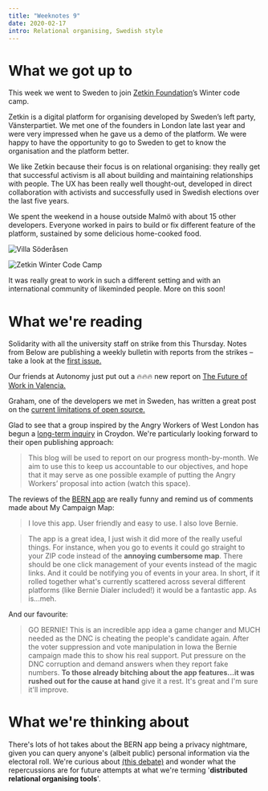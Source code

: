 ```yaml
---
title: "Weeknotes 9"
date: 2020-02-17
intro: Relational organising, Swedish style
---
```


# What we got up to

This week we went to Sweden to join [Zetkin Foundation](https://zetkin.org/en)’s Winter code camp.

Zetkin is a digital platform for organising developed by Sweden’s left party, Vänsterpartiet. We met one of the founders in London late last year and were very impressed when he gave us a demo of the platform. We were happy to have the opportunity to go to Sweden to get to know the organisation and the platform better.

We like Zetkin because their focus is on relational organising: they really get that successful activism is all about building and maintaining relationships with people. The UX has been really well thought-out, developed in direct collaboration with activists and successfully used in Swedish elections over the last five years.

We spent the weekend in a house outside Malmö with about 15 other developers. Everyone worked in pairs to build or fix different feature of the platform, sustained by some delicious home-cooked food.

![Villa Söderåsen](../../assets/villa-soderasen-outside.jpg)

![Zetkin Winter Code Camp](../../assets/villa-soderasen-inside.jpg)

It was really great to work in such a different setting and with an international community of likeminded people. More on this soon!

# What we're reading

Solidarity with all the university staff on strike from this Thursday. Notes from Below are publishing a weekly bulletin with reports from the strikes – take a look at the [first issue.](https://notesfrombelow.org/article/university-worker-returns-week1-2020)

Our friends at Autonomy just put out a 🔥🔥🔥 new report on [The Future of Work in Valencia.](https://autonomy.work/portfolio/valencia/)

Graham, one of the developers we met in Sweden, has written a great post on the [current limitations of open source.](https://www.sicpers.info/2020/02/empowered-free-software/)

Glad to see that a group inspired by the Angry Workers of West London has begun a [long-term inquiry](https://croydonkickoff.wordpress.com/2020/02/11/plugging-into-the-land-of-dubstep/) in Croydon. We're particularly looking forward to their open publishing approach:

> This blog will be used to report on our progress month-by-month. We aim to use this to keep us accountable to our objectives, and hope that it may serve as one possible example of putting the Angry Workers’ proposal into action (watch this space).

The reviews of the [BERN app](https://app.berniesanders.com/) are really funny and remind us of comments made about My Campaign Map:

> I love this app. User friendly and easy to use. I also love Bernie.

> The app is a great idea, I just wish it did more of the really useful things. For instance, when you go to events it could go straight to your ZIP code instead of the **annoying cumbersome map**. There should be one click management of your events instead of the magic links. And it could be notifying you of events in your area. In short, if it rolled together what's currently scattered across several different platforms (like Bernie Dialer included!) it would be a fantastic app. As is...meh.

And our favourite:

> GO BERNIE! This is an incredible app idea a game changer and MUCH needed as the DNC is cheating the people's candidate again. After the voter suppression and vote manipulation in Iowa the Bernie campaign made this to show his real support. Put pressure on the DNC corruption and demand answers when they report fake numbers. **To those already bitching about the app features...it was rushed out for the cause at hand** give it a rest. It's great and I'm sure it'll improve.

# What we're thinking about

There's lots of hot takes about the BERN app being a privacy nightmare, given you can query anyone's (albeit public) personal information via the electoral roll. We're curious about [(this debate)](https://jarv.is/notes/bernie-sanders-bern-app-data/) and wonder what the repercussions are for future attempts at what we're terming '**distributed relational organising tools**'.
